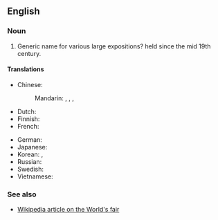 ==English==

===Noun===
<!-- proper noun?? -->
{{infl|en|noun}}
# Generic name for various large expositions? held since the mid 19th century.

====Translations====
{{trans-top|a regular international exposition}}
* Chinese:
*: Mandarin: {{t|zh|世博會|sc=Hani}},  {{t|zh|世博会|tr=Shìbó-huì|sc=Hani}},  {{t|zh|世界博覽會|sc=Hani}},  {{t|zh|世界博览会|tr=Shìjìe bólǎnhuì|sc=Hani}}
* Dutch: {{t|nl|wereldtentoonstelling}}
* Finnish: {{t-|fi|maailmannäyttely}}
* French: {{t|fr|Exposition universelle|f}} <!-- note: capital letter to the first word but not the second -->
{{trans-mid}}
* German: {{t|de|Weltausstellung|f}}
* Japanese: {{t|ja|国際博覧会|tr=こくさいはくらんかい, Kokusai hakurankai|sc=Jpan}}
* Korean: {{t|ko|세계 박람회|tr=segye baglamhoe|sc=Kore}},  {{t|ko|世界博覽會|sc=Kore}}
* Russian: {{t|ru|всемирная выставка|f|tr=vsemírnaja výstavka|sc=Cyrl}}
* Swedish: {{t|sv|världsutställning}}
* Vietnamese: {{t|vi|triển lãm Thế giới}}
{{trans-bottom}}

===See also===
*[[w:World's fair|Wikipedia article on the World's fair]]<!-- not sure what term/capitalization is better here -->